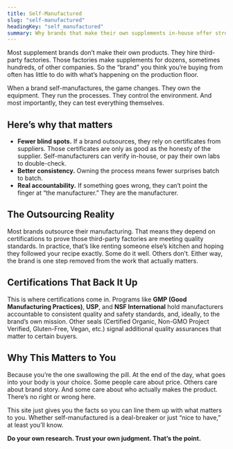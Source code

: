 ```yaml
---
title: Self-Manufactured
slug: "self-manufactured"
headingKey: "self_manufactured"
summary: Why brands that make their own supplements in-house offer stronger quality control, accountability, and consistency.
---
```


Most supplement brands don’t make their own products. They hire third-party factories. Those factories make supplements for dozens, sometimes hundreds, of other companies. So the “brand” you think you’re buying from often has little to do with what’s happening on the production floor.

When a brand self-manufactures, the game changes. They own the equipment. They run the processes. They control the environment. And most importantly, they can test everything themselves.

## Here’s why that matters

- **Fewer blind spots.** If a brand outsources, they rely on certificates from suppliers. Those certificates are only as good as the honesty of the supplier. Self-manufacturers can verify in-house, or pay their own labs to double-check.
- **Better consistency.** Owning the process means fewer surprises batch to batch.
- **Real accountability.** If something goes wrong, they can’t point the finger at “the manufacturer.” They are the manufacturer.

## The Outsourcing Reality

Most brands outsource their manufacturing. That means they depend on certifications to prove those third-party factories are meeting quality standards. In practice, that’s like renting someone else’s kitchen and hoping they followed your recipe exactly. Some do it well. Others don’t. Either way, the brand is one step removed from the work that actually matters.

## Certifications That Back It Up

This is where certifications come in. Programs like **GMP (Good Manufacturing Practices)**, **USP**, and **NSF International** hold manufacturers accountable to consistent quality and safety standards, and, ideally, to the brand’s own mission. Other seals (Certified Organic, Non-GMO Project Verified, Gluten-Free, Vegan, etc.) signal additional quality assurances that matter to certain buyers.

## Why This Matters to You

Because you’re the one swallowing the pill. At the end of the day, what goes into your body is your choice. Some people care about price. Others care about brand story. And some care about who actually makes the product. There’s no right or wrong here.

This site just gives you the facts so you can line them up with what matters to you. Whether self-manufactured is a deal-breaker or just “nice to have,” at least you’ll know.

**Do your own research. Trust your own judgment. That’s the point.**
